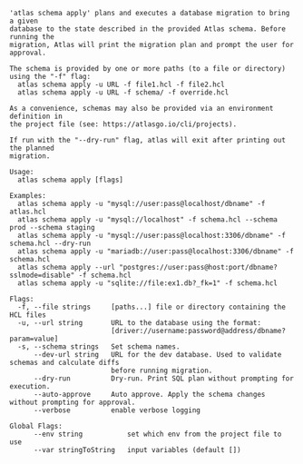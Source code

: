 ```
'atlas schema apply' plans and executes a database migration to bring a given
database to the state described in the provided Atlas schema. Before running the
migration, Atlas will print the migration plan and prompt the user for approval.

The schema is provided by one or more paths (to a file or directory) using the "-f" flag:
  atlas schema apply -u URL -f file1.hcl -f file2.hcl
  atlas schema apply -u URL -f schema/ -f override.hcl

As a convenience, schemas may also be provided via an environment definition in
the project file (see: https://atlasgo.io/cli/projects).

If run with the "--dry-run" flag, atlas will exit after printing out the planned
migration.

Usage:
  atlas schema apply [flags]

Examples:
  atlas schema apply -u "mysql://user:pass@localhost/dbname" -f atlas.hcl
  atlas schema apply -u "mysql://localhost" -f schema.hcl --schema prod --schema staging
  atlas schema apply -u "mysql://user:pass@localhost:3306/dbname" -f schema.hcl --dry-run
  atlas schema apply -u "mariadb://user:pass@localhost:3306/dbname" -f schema.hcl
  atlas schema apply --url "postgres://user:pass@host:port/dbname?sslmode=disable" -f schema.hcl
  atlas schema apply -u "sqlite://file:ex1.db?_fk=1" -f schema.hcl

Flags:
  -f, --file strings     [paths...] file or directory containing the HCL files
  -u, --url string       URL to the database using the format:
                         [driver://username:password@address/dbname?param=value]
  -s, --schema strings   Set schema names.
      --dev-url string   URL for the dev database. Used to validate schemas and calculate diffs
                         before running migration.
      --dry-run          Dry-run. Print SQL plan without prompting for execution.
      --auto-approve     Auto approve. Apply the schema changes without prompting for approval.
      --verbose          enable verbose logging

Global Flags:
      --env string           set which env from the project file to use
      --var stringToString   input variables (default [])

```
